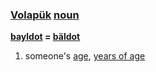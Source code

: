 === [[Volapük]]  [[noun]] === 

'''[[bayldot]] = [[bäldot]]''' 

# someone's [[age]], [[years of age]]